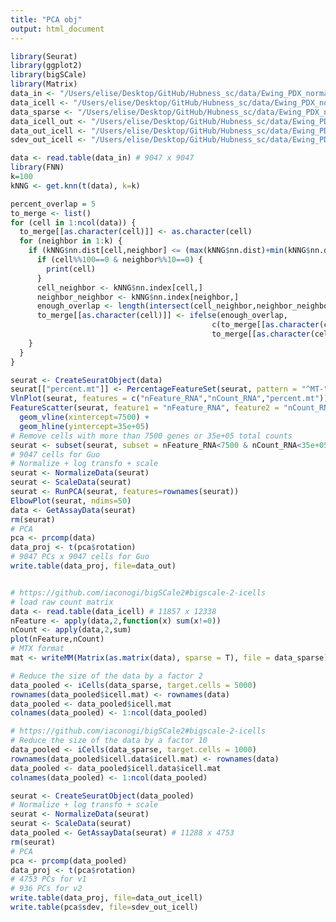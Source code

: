 ```yaml
---
title: "PCA obj"
output: html_document
---
```


```r
library(Seurat)
library(ggplot2)
library(bigSCale)
library(Matrix)
data_in <- "/Users/elise/Desktop/GitHub/Hubness_sc/data/Ewing_PDX_normalized/afterPCA/pdx3_pca_readyforhubness.txt"
data_icell <- "/Users/elise/Desktop/GitHub/Hubness_sc/data/Ewing_PDX_normalized/pdx3_merged.txt"
data_sparse <- "/Users/elise/Desktop/GitHub/Hubness_sc/data/Ewing_PDX_normalized/iCell/pdx3_merged.mtx"
data_icell_out <- "/Users/elise/Desktop/GitHub/Hubness_sc/data/Ewing_PDX_normalized/pdx3_icell.txt"
data_out_icell <- "/Users/elise/Desktop/GitHub/Hubness_sc/data/Ewing_PDX_normalized/pdx3_icell_pca_readyforhubness.txt"
sdev_out_icell <- "/Users/elise/Desktop/GitHub/Hubness_sc/data/Ewing_PDX_normalized/pdx3_icell_pca_sdev.txt"
```

```r
data <- read.table(data_in) # 9047 x 9047
library(FNN)
k=100
kNNG <- get.knn(t(data), k=k)

percent_overlap = 5
to_merge <- list()
for (cell in 1:ncol(data)) {
  to_merge[[as.character(cell)]] <- as.character(cell)
  for (neighbor in 1:k) {
    if (kNNG$nn.dist[cell,neighbor] <= (max(kNNG$nn.dist)+min(kNNG$nn.dist))/2) {
      if (cell%%100==0 & neighbor%%10==0) {
        print(cell)
      }
      cell_neighbor <- kNNG$nn.index[cell,]
      neighbor_neighbor <- kNNG$nn.index[neighbor,]
      enough_overlap <- length(intersect(cell_neighbor,neighbor_neighbor))/k*100 >= percent_overlap
      to_merge[[as.character(cell)]] <- ifelse(enough_overlap,
                                             c(to_merge[[as.character(cell)]],as.character(neighbor)),
                                             to_merge[[as.character(cell)]])
    }
  }
}

seurat <- CreateSeuratObject(data)
seurat[["percent.mt"]] <- PercentageFeatureSet(seurat, pattern = "^MT-")
VlnPlot(seurat, features = c("nFeature_RNA","nCount_RNA","percent.mt"))
FeatureScatter(seurat, feature1 = "nFeature_RNA", feature2 = "nCount_RNA") + 
  geom_vline(xintercept=7500) +
  geom_hline(yintercept=35e+05)
# Remove cells with more than 7500 genes or 35e+05 total counts
seurat <- subset(seurat, subset = nFeature_RNA<7500 & nCount_RNA<35e+05)
# 9047 cells for Guo
# Normalize + log transfo + scale
seurat <- NormalizeData(seurat)
seurat <- ScaleData(seurat)
seurat <- RunPCA(seurat, features=rownames(seurat))
ElbowPlot(seurat, ndims=50)
data <- GetAssayData(seurat)
rm(seurat)
# PCA
pca <- prcomp(data)
data_proj <- t(pca$rotation)
# 9047 PCs x 9047 cells for Guo
write.table(data_proj, file=data_out)
```

```r

```

```r
# https://github.com/iaconogi/bigSCale2#bigscale-2-icells
# load raw count matrix
data <- read.table(data_icell) # 11857 x 12338
nFeature <- apply(data,2,function(x) sum(x!=0))
nCount <- apply(data,2,sum)
plot(nFeature,nCount)
# MTX format
mat <- writeMM(Matrix(as.matrix(data), sparse = T), file = data_sparse)

# Reduce the size of the data by a factor 2
data_pooled <- iCells(data_sparse, target.cells = 5000)
rownames(data_pooled$icell.mat) <- rownames(data)
data_pooled <- data_pooled$icell.mat
colnames(data_pooled) <- 1:ncol(data_pooled)
```

```r
# https://github.com/iaconogi/bigSCale2#bigscale-2-icells
# Reduce the size of the data by a factor 10
data_pooled <- iCells(data_sparse, target.cells = 1000)
rownames(data_pooled$icell.data$icell.mat) <- rownames(data)
data_pooled <- data_pooled$icell.data$icell.mat
colnames(data_pooled) <- 1:ncol(data_pooled)
```

```r
seurat <- CreateSeuratObject(data_pooled)
# Normalize + log transfo + scale
seurat <- NormalizeData(seurat)
seurat <- ScaleData(seurat)
data_pooled <- GetAssayData(seurat) # 11288 x 4753
rm(seurat)
# PCA
pca <- prcomp(data_pooled)
data_proj <- t(pca$rotation)
# 4753 PCs for v1
# 936 PCs for v2
write.table(data_proj, file=data_out_icell)
write.table(pca$sdev, file=sdev_out_icell)
```

